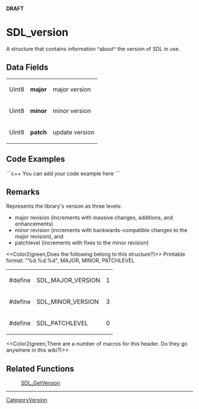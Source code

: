 <!-- pragma section-numbers off -->
<!-- pragma disable-camelcase -->
'''DRAFT'''

= SDL_version =
A structure that contains information ^about^ the version of SDL in use.


== Data Fields ==
{|
|Uint8
|'''major'''
|major version
|-
|Uint8
|'''minor'''
|minor version
|-
|Uint8
|'''patch'''
|update version
|}

== Code Examples ==
```c++
You can add your code example here
```

== Remarks ==
Represents the library's version as three levels: 
*major revision (increments with massive changes, additions, and enhancements)
*minor revision (increments with backwards-compatible changes to the major revision), and
*patchlevel (increments with fixes to the minor revision)


<<Color2(green,Does the following belong to this structure?)>>
Printable format: "%d.%d.%d", MAJOR, MINOR, PATCHLEVEL

{|
|#define
|SDL_MAJOR_VERSION
|1<br/>
|-
|#define
|SDL_MINOR_VERSION
|3<br/>
|-
|#define
|SDL_PATCHLEVEL
|0
|}

<<Color2(green,There are a number of macros for this header. Do they go anywhere in this wiki?)>>

== Related Functions ==
:[[SDL_GetVersion]]

----
[[CategoryVersion]]
